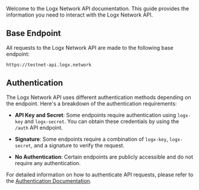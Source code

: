 Welcome to the Logx Network API documentation. This guide provides the information you need to interact with the Logx Network API.

## Base Endpoint

All requests to the Logx Network API are made to the following base endpoint:

`https://testnet-api.logx.network`

## Authentication

The Logx Network API uses different authentication methods depending on the endpoint. Here's a breakdown of the authentication requirements:

-   **API Key and Secret**: Some endpoints require authentication using `logx-key` and `logx-secret`. You can obtain these credentials by using the `/auth` API endpoint.

-   **Signature**: Some endpoints require a combination of `logx-key`, `logx-secret`, and a signature to verify the request.

-   **No Authentication**: Certain endpoints are publicly accessible and do not require any authentication.

For detailed information on how to authenticate API requests, please refer to the [Authentication Documentation](/api-reference/authentication).
